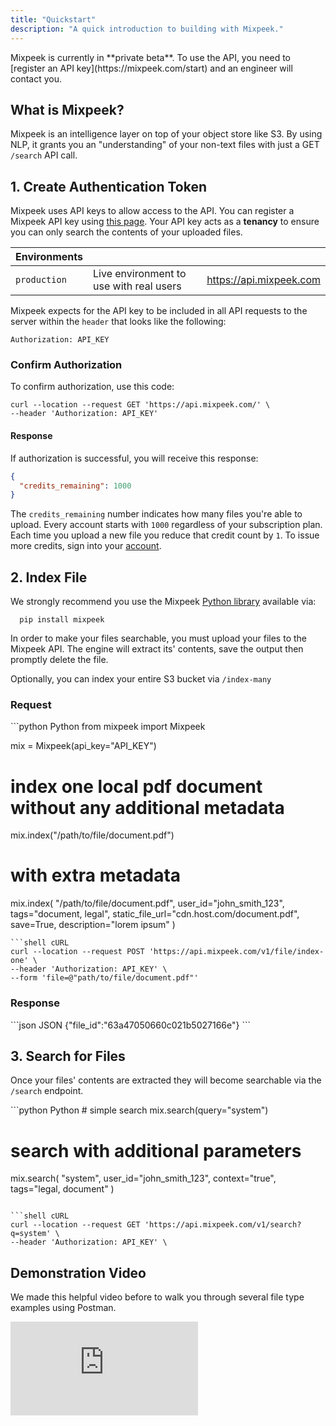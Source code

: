 ```yaml
---
title: "Quickstart"
description: "A quick introduction to building with Mixpeek."
---
```


<Note>
  Mixpeek is currently in **private beta**. To use the API, you need to
  [register an API key](https://mixpeek.com/start) and an engineer will contact
  you.
</Note>

## What is Mixpeek?

Mixpeek is an intelligence layer on top of your object store like S3. By using NLP, it grants you an "understanding" of your non-text files with just a GET `/search` API call.

## 1. Create Authentication Token

Mixpeek uses API keys to allow access to the API. You can register a Mixpeek API key using [this page](https://mixpeek.com/start). Your API key acts as a **tenancy** to ensure you can only search the contents of your uploaded files.

| Environments |                                         |                         |
| ------------ | --------------------------------------- | ----------------------- |
| `production` | Live environment to use with real users | https://api.mixpeek.com |

Mixpeek expects for the API key to be included in all API requests to the server within the `header` that looks like the following:

```
Authorization: API_KEY
```

### Confirm Authorization

To confirm authorization, use this code:

```shell
curl --location --request GET 'https://api.mixpeek.com/' \
--header 'Authorization: API_KEY'
```

#### Response

If authorization is successful, you will receive this response:

```json
{
  "credits_remaining": 1000
}
```

The `credits_remaining` number indicates how many files you're able to upload.
Every account starts with `1000` regardless of your subscription plan.
Each time you upload a new file you reduce that credit count by `1`.
To issue more credits, sign into your [account](https://mixpeek.com/start).

## 2. Index File

We strongly recommend you use the Mixpeek [Python library](/introduction/libraries) available via:

```shell Install
  pip install mixpeek
```

In order to make your files searchable, you must upload your files to the Mixpeek API.
The engine will extract its' contents, save the output then promptly delete the file.

Optionally, you can index your entire S3 bucket via `/index-many`

### Request

<CodeGroup>
```python Python
from mixpeek import Mixpeek

mix = Mixpeek(api_key="API_KEY")

# index one local pdf document without any additional metadata

mix.index("/path/to/file/document.pdf")

# with extra metadata

mix.index(
"/path/to/file/document.pdf",
user_id="john_smith_123",
tags="document, legal",
static_file_url="cdn.host.com/document.pdf",
save=True,
description="lorem ipsum"
)

````
```shell cURL
curl --location --request POST 'https://api.mixpeek.com/v1/file/index-one' \
--header 'Authorization: API_KEY' \
--form 'file=@"path/to/file/document.pdf"'
````

</CodeGroup>

### Response

<CodeGroup>
```json JSON
  {"file_id":"63a47050660c021b5027166e"}
```
</CodeGroup>

## 3. Search for Files

Once your files' contents are extracted they will become searchable via the `/search` endpoint.

<CodeGroup>
```python Python
# simple search
mix.search(query="system")

# search with additional parameters

mix.search(
"system",
user_id="john_smith_123",
context="true",
tags="legal, document"
)

````

```shell cURL
curl --location --request GET 'https://api.mixpeek.com/v1/search?q=system' \
--header 'Authorization: API_KEY' \
````

</CodeGroup>

## Demonstration Video

We made this helpful video before to walk you through several file type examples using Postman.

<Frame>
  <div style={{ paddingBottom: "64.98194945848375%" }}>
    <iframe
      src="https://www.youtube.com/embed/o3XP3J5mHHI"
      frameborder="0"
      webkitallowfullscreen
      mozallowfullscreen
      allowfullscreen
      style={{
        position: "absolute",
        top: 0,
        left: 0,
        width: "100%",
        height: "100%",
      }}
    ></iframe>
  </div>
</Frame>
